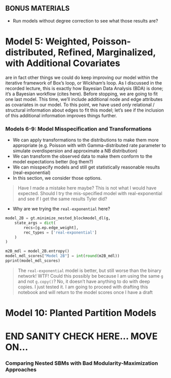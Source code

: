 ## BONUS MATERIALS

- Run models without degree correction to see what those results are?

# Model 5: Weighted, Poisson-distributed, Refined, Marginalized, with Additional Covariates

are in fact other things we could do keep improving our model within the iterative framework of Box's loop, or Wickham's loop. As I discussed in the recorded lecture, this is exactly how Bayesian Data Analysis (BDA) is done; it's a Bayesian workflow (cites here). Before stopping, we are going to fit one last model. This time, we'll include additional node and edge attributes as covariates in our model. To this point, we have used *only* relational / structural information about edges to fit this model; let's see if the inclusion of this additional information improves things further.



### Models 6-9: Model Misspecification and Transformations

- We can apply transformations to the distributions to make them more appropriate (e.g. Poisson with with Gamma-distributed rate parameter to simulate overdispersion and approximate a NB distribution)
- We can transform the observed data to make them conform to the model expectations better (log them?)
- We can misspecify models and still get statistically reasonable results (real-exponential)
- In this section, we consider those options.

> Have I made a mistake here maybe? This is not what I would have expected. Should I try the mis-specified model with real-exponential and see if I get the same results Tyler did?

- Why are we trying the `real-exponential` here?

```python
model_2B = gt.minimize_nested_blockmodel_dl(g,
    state_args = dict(
        recs=[g.ep.edge_weight],
        rec_types = ['real-exponential']
    )
)
```

```python
m2B_mdl = model_2B.entropy()
model_mdl_scores["Model 2B"] = int(round(m2B_mdl))
pprint(model_mdl_scores)
```

> The `real-exponential` model is better, but still worse than the binary network! WTF!
> Could this possibly be because I am using the same `g` and not `g.copy()`?
> No, it doesn't have anything to do with deep copies. I just tested it.
> I am going to proceed with drafting this notebook and will return to the model scores once I have a draft


# Model 10: Planted Partition Models


# END SANITY CHECK HERE... MOVE ON...



### Comparing Nested SBMs with Bad Modularity-Maximization Approaches
